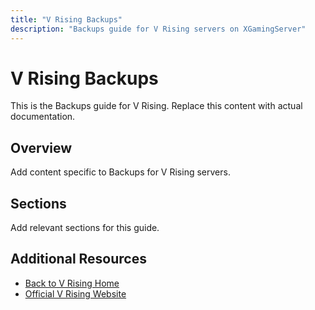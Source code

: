 ```yaml
---
title: "V Rising Backups"
description: "Backups guide for V Rising servers on XGamingServer"
---
```


# V Rising Backups

This is the Backups guide for V Rising. Replace this content with actual documentation.

## Overview

Add content specific to Backups for V Rising servers.

## Sections

Add relevant sections for this guide.

## Additional Resources

- [Back to V Rising Home](./index)
- [Official V Rising Website](https://example.com)
